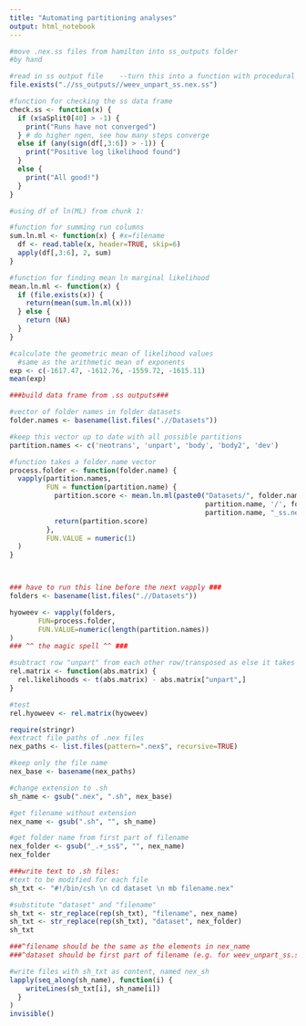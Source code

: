 ```yaml
---
title: "Automating partitioning analyses"
output: html_notebook
---
```



```r
#move .nex.ss files from hamilton into ss_outputs folder
#by hand

#read in ss output file    --turn this into a function with procedural df name and file as                                                         variable--
file.exists(".//ss_outputs//weev_unpart_ss.nex.ss")

#function for checking the ss data frame
check.ss <- function(x) {
  if (x$aSplit0[40] > -1) {
    print("Runs have not converged")
  } # do higher ngen, see how many steps converge
  else if (any(sign(df[,3:6]) > -1)) {
    print("Positive log likelihood found")
  }
  else {
    print("All good!")
  }
}


```


```r

#using df of ln(ML) from chunk 1:

#function for summing run columns
sum.ln.ml <- function(x) { #x=filename
  df <- read.table(x, header=TRUE, skip=6)
  apply(df[,3:6], 2, sum)
}

#function for finding mean ln marginal likelihood
mean.ln.ml <- function(x) {
  if (file.exists(x)) {
    return(mean(sum.ln.ml(x)))
  } else {
    return (NA)
  }
}

#calculate the geometric mean of likelihood values
  #same as the arithmetic mean of exponents
exp <- c(-1617.47, -1612.76, -1559.72, -1615.11)
mean(exp)

```

```r
###build data frame from .ss outputs###

#vector of folder names in folder datasets
folder.names <- basename(list.files(".//Datasets"))

#keep this vector up to date with all possible partitions
partition.names <- c('neotrans', 'unpart', 'body', 'body2', 'dev')

#function takes a folder.name vector
process.folder <- function(folder.name) {
  vapply(partition.names, 
         FUN = function(partition.name) {
           partition.score <- mean.ln.ml(paste0("Datasets/", folder.name, "/",
                                                partition.name, '/', folder.name, "_",
                                                partition.name, "_ss.nex.ss"))
           return(partition.score)
         },
         FUN.VALUE = numeric(1)
  )
}



### have to run this line before the next vapply ###
folders <- basename(list.files(".//Datasets"))

hyoweev <- vapply(folders, 
       FUN=process.folder,
       FUN.VALUE=numeric(length(partition.names))
)
### ^^ the magic spell ^^ ###
```

```r
#subtract row "unpart" from each other row/transposed as else it takes the vector away from each column
rel.matrix <- function(abs.matrix) {
  rel.likelihoods <- t(abs.matrix) - abs.matrix["unpart",]
}

#test
rel.hyoweev <- rel.matrix(hyoweev)
```


```r
require(stringr)
#extract file paths of .nex files
nex_paths <- list.files(pattern=".nex$", recursive=TRUE) 

#keep only the file name
nex_base <- basename(nex_paths)

#change extension to .sh
sh_name <- gsub(".nex", ".sh", nex_base)

#get filename without extension
nex_name <- gsub(".sh", "", sh_name)

#get folder name from first part of filename
nex_folder <- gsub("_.+_ss$", "", nex_name)
nex_folder

###write text to .sh files:
#text to be modified for each file
sh_txt <- "#!/bin/csh \n cd dataset \n mb filename.nex"

#substitute "dataset" and "filename"
sh_txt <- str_replace(rep(sh_txt), "filename", nex_name)
sh_txt <- str_replace(rep(sh_txt), "dataset", nex_folder)
sh_txt

###^filename should be the same as the elements in nex_name
###^dataset should be first part of filename (e.g. for weev_unpart_ss.sh -> weev) -> nex_folder

#write files with sh_txt as content, named nex_sh
lapply(seq_along(sh_name), function(i) {
    writeLines(sh_txt[i], sh_name[i])
  }
)
invisible()

```

